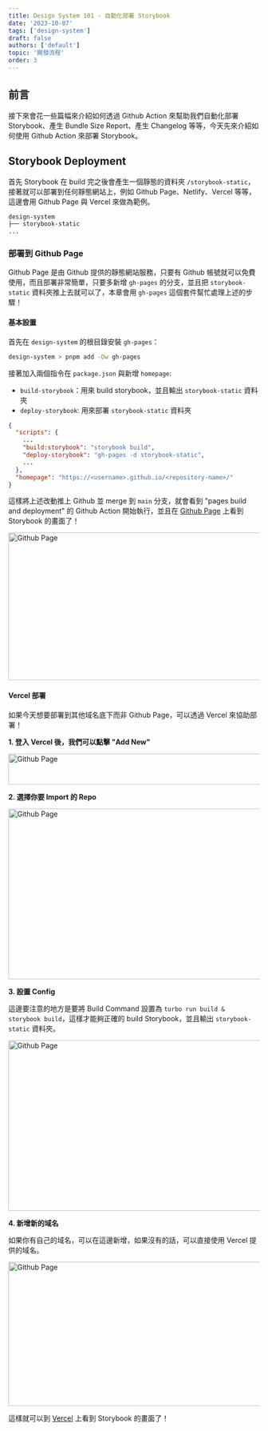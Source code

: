 ```yaml
---
title: Design System 101 - 自動化部署 Storybook
date: '2023-10-07'
tags: ['design-system']
draft: false
authors: ['default']
topic: '開發流程'
order: 3
---
```


## 前言

接下來會花一些篇幅來介紹如何透過 Github Action 來幫助我們自動化部署 Storybook、產生 Bundle Size Report、產生 Changelog 等等，今天先來介紹如何使用 Github Action 來部署 Storybook。

## Storybook Deployment

首先 Storybook 在 build 完之後會產生一個靜態的資料夾 `/storybook-static`，接著就可以部署到任何靜態網站上，例如 Github Page、Netlify、Vercel 等等，這邊會用 Github Page 與 Vercel 來做為範例。

```bash
design-system
├── storybook-static
...
```

### 部署到 Github Page

Github Page 是由 Github 提供的靜態網站服務，只要有 Github 帳號就可以免費使用，而且部署非常簡單，只要多新增 `gh-pages` 的分支，並且把 `storybook-static` 資料夾推上去就可以了，本章會用 `gh-pages` 這個套件幫忙處理上述的步驟！

#### 基本設置

首先在 `design-system` 的根目錄安裝 `gh-pages`：

```bash
design-system > pnpm add -Dw gh-pages
```

接著加入兩個指令在 `package.json` 與新增 `homepage`:

- `build-storybook`：用來 build storybook，並且輸出 `storybook-static` 資料夾
- `deploy-storybook`: 用來部署 `storybook-static` 資料夾

```json
{
  "scripts": {
    ...
    "build:storybook": "storybook build",
    "deploy-storybook": "gh-pages -d storybook-static",
    ...
  },
  "homepage": "https://<username>.github.io/<repository-name>/"
}
```

這樣將上述改動推上 Github 並 merge 到 `main` 分支，就會看到 "pages build and deployment" 的 Github Action 開始執行，並且在 [Github Page](https://jinghuangsu1996.github.io/tocino/) 上看到 Storybook 的畫面了！

<Image src="https://imgur.com/KIOu9HX.png" alt="Github Page" height="295" width="708" />

#### Vercel 部署

如果今天想要部署到其他域名底下而非 Github Page，可以透過 Vercel 來協助部署！

**1. 登入 Vercel 後，我們可以點擊 "Add New"**

<Image src="https://imgur.com/bMrIGZ9.png" alt="Github Page" height="62" width="708" />

**2. 選擇你要 Import 的 Repo**

<Image src="https://imgur.com/8WoollT.png" alt="Github Page" height="341" width="708" />

**3. 設置 Config**

這邊要注意的地方是要將 Build Command 設置為 `turbo run build & storybook build`，這樣才能夠正確的 build Storybook，並且輸出 `storybook-static` 資料夾。

<Image src="https://imgur.com/lTPgJiX.png" alt="Github Page" height="341" width="708" />

**4. 新增新的域名**

如果你有自己的域名，可以在這邊新增，如果沒有的話，可以直接使用 Vercel 提供的域名。

<Image src="https://imgur.com/lTPgJiX.png" alt="Github Page" height="288" width="708" />

這樣就可以到 [Vercel](https://tocino-8glgsab25-jinghuangsu1996.vercel.app/) 上看到 Storybook 的畫面了！
